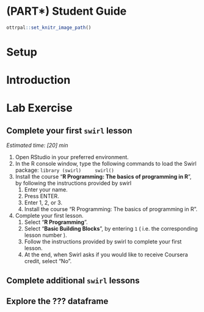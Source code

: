 # (PART\*) Student Guide {-}


```r
ottrpal::set_knitr_image_path()
```

# Setup

# Introduction

# Lab Exercise

## Complete your first `swirl` lesson

*Estimated time: [20] min*

1. Open RStudio in your preferred environment.
1. In the R console window, type the following commands to load the Swirl package:
    ```
    library (swirl)
    swirl()
    ```
1. Install the course “**R Programming: The basics of programming in R**”, by following the instructions provided by swirl
    1. Enter your name.
    1. Press ENTER.
    1. Enter 1, 2, or 3.
    1. Install the course “R Programming: The basics of programming in R”.
1. Complete your first lesson.
    1. Select “**R Programming**”.
    1. Select “**Basic Building Blocks**”, by entering `1` ( i.e. the corresponding lesson number ).
    1. Follow the instructions provided by swirl to complete your first lesson.
    1. At the end, when Swirl asks if you would like to receive Coursera credit, select “No”.


## Complete additional `swirl` lessons

## Explore the ??? dataframe

